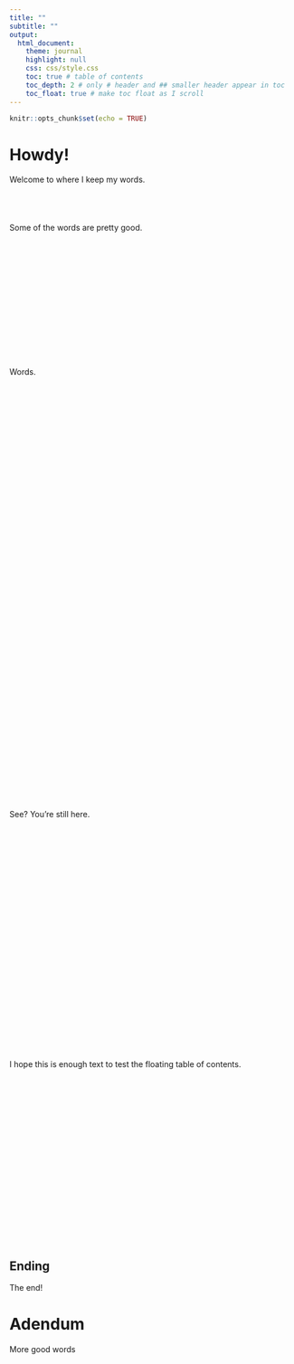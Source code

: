 ```yaml
---
title: ""
subtitle: ""
output:
  html_document:
    theme: journal
    highlight: null
    css: css/style.css
    toc: true # table of contents
    toc_depth: 2 # only # header and ## smaller header appear in toc
    toc_float: true # make toc float as I scroll
---
```



```r
knitr::opts_chunk$set(echo = TRUE)
```

# Howdy!

Welcome to where I keep my words.  
<br />
<br />
<br />
<br />
Some of the words are pretty good.  
<br />  
<br />    
<br />    
<br />    
<br />    
<br />    
<br />    
Words.  
<br />  
<br />
<br />
<br />
<br />
<br />
<br />
<br />
<br />  
<br />
<br />
<br />
<br />
<br />
<br />
<br />
<br />  
<br />
<br />
<br />
<br />
<br />
<br />
<br />
<br />  
<br />
<br />
<br />
<br />
<br />
<br />
<br />
<br />  
<br />
<br />
<br />
<br />
<br />
<br />
<br />
See? You're still here.   
<br />  
<br />
<br />
<br />
<br />
<br />
<br />
<br />
<br />  
<br />
<br />
<br />
<br />
<br />
<br />
<br />
<br />
<br />
<br />
<br />
<br />
<br />
<br />
I hope this is enough text to test the floating table of contents.   
<br />  
<br />
<br />
<br />
<br />
<br />
<br />
<br />
<br />  
<br />
<br />
<br />
<br />
<br />
<br />
<br />

## Ending

The end!  

# Adendum

More good words



